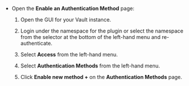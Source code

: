 - Open the **Enable an Authentication Method** page:

    1. Open the GUI for your Vault instance.

    1. Login under the namespace for the plugin or select the namespace from the
       selector at the bottom of the left-hand menu and re-authenticate.

    1. Select **Access** from the left-hand menu.

    1. Select **Authentication Methods** from the left-hand menu.

    1. Click **Enable new method +** on the **Authentication Methods** page.